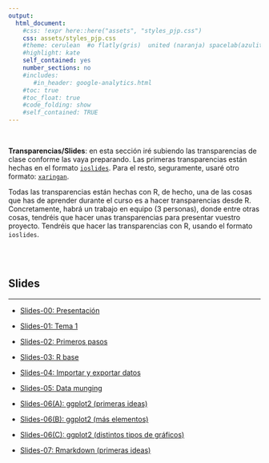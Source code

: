 ```yaml
---
output:
  html_document:
    #css: !expr here::here("assets", "styles_pjp.css") 
    css: assets/styles_pjp.css
    #theme: cerulean  #o flatly(gris)  united (naranja) spacelab(azulito) o yeti o faltly o sandstone
    #highlight: kate 
    self_contained: yes
    number_sections: no
    #includes:
       #in_header: google-analytics.html
    #toc: true
    #toc_float: true
    #code_folding: show
    #self_contained: TRUE
---
```




<br>


<div class = "blue">
**Transparencias/Slides**: en esta sección iré subiendo las transparencias de clase conforme las vaya preparando. Las primeras transparencias están hechas en el formato [`ioslides`](https://bookdown.org/yihui/rmarkdown/ioslides-presentation.html){target="_blank"}. Para el resto, seguramente, usaré otro formato: [`xaringan`](https://bookdown.org/yihui/rmarkdown/xaringan.html){target="_blank"}.

Todas las transparencias están hechas con R, de hecho, una de las cosas que has de aprender durante el curso es a hacer transparencias desde R. Concretamente, habrá un trabajo en equipo (3 personas), donde entre otras cosas, tendréis que hacer unas transparencias para presentar vuestro proyecto. Tendréis que hacer las transparencias con R, usando el formato `ioslides`. 
</div>

<br><br>

## Slides

-------------------


- [Slides-00: Presentación](./slides/slides_00_presentacion-curso.html){target="_blank"}

- [Slides-01: Tema 1](./slides/slides_01_intro_v3.html){target="_blank"}

- [Slides-02: Primeros pasos](./slides/slides_02_primeros-pasos.html){target="_blank"}

- [Slides-03: R base](./slides/slides_03_R-base-01.html){target="_blank"}

- [Slides-04: Importar y exportar datos](./slides/slides_04_cargar-datos.html){target="_blank"}

- [Slides-05: Data munging](./slides/slides_05_data-munging.html){target="_blank"}

- [Slides-06(A): ggplot2 (primeras ideas)](./slides/slides_06_ggplot2_A.html){target="_blank"}

- [Slides-06(B): ggplot2 (más elementos)](./slides/slides_06_ggplot2_B.html){target="_blank"}

- [Slides-06(C): ggplot2 (distintos tipos de gráficos)](./slides/slides_06_ggplot2_C.html){target="_blank"}

- [Slides-07: Rmarkdown (primeras ideas)](./slides/slides_07_rmarkdown.html){target="_blank"}


<br><br>

<div class="tocify-extend-page" data-unique="tocify-extend-page" style="height: 0;"></div>
